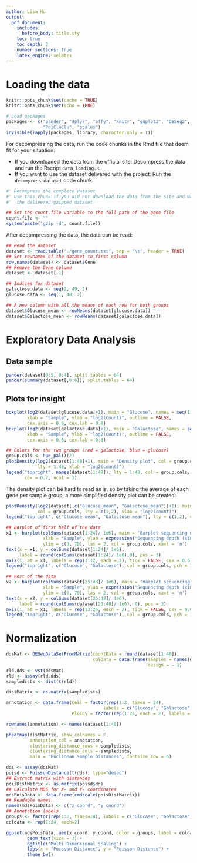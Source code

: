 ```yaml
---
author: Lisa Hu
output:
  pdf_document:
    includes:
      before_body: title.sty
    toc: true
    toc_depth: 2
    number_sections: true
    latex_engine: xelatex
---
```

\newpage
# Loading the data
```r
knitr::opts_chunk$set(cache = TRUE)
knitr::opts_chunk$set(echo = TRUE)

# Load packages
packages <- c("pander", "dplyr", "affy", "knitr", "ggplot2", "DESeq2", "pheatmap",
              "PoiClaClu", "scales")
invisible(lapply(packages, library, character.only = T))
```

For decompressing the data, run the code chunks in the Rmd file that deem fit for your situation:

* If you downloaded the data from the official site: Decompress the data and run the Rscript `data_loading.R`.
* If you want to use the dataset delivered with the project: Run the `decompress-dataset` code chunk.


```r
#' Decompress the complete dataset
#' Use this chunk if you did not download the data from the site and want to use
#'  the delivered gzipped dataset

## Set the count.file variable to the full path of the gene file
count.file <- ""
system(paste("gzip -d", count.file))
```

After decompressing the data, the data can be read:
```r
## Read the dataset
dataset <- read.table("./gene_count.txt", sep = "\t", header = TRUE)
## Set rownames of the dataset to first column
row.names(dataset) <- dataset$Gene
## Remove the Gene column
dataset <- dataset[-1]

## Indices for dataset
galactose.data <- seq(2, 49, 2)
glucose.data <- seq(1, 48, 2)

## A new column with all the means of each row for both groups
dataset$Glucose_mean <- rowMeans(dataset[glucose.data])
dataset$Galactose_mean <- rowMeans(dataset[galactose.data])
```

\newpage
# Exploratory Data Analysis
## Data sample
```r
pander(dataset[0:5, 0:4], split.tables = 64)
pander(summary(dataset[,0:6]), split.tables = 64)
```

## Plots for insight
```r
boxplot(log2(dataset[glucose.data]+1), main = "Glucose", names = seq(1, 24),
        xlab = "Sample", ylab = "log2(Count)", outline = FALSE,
        cex.axis = 0.6, cex.lab = 0.8)
boxplot(log2(dataset[galactose.data]+1), main = "Galactose", names = seq(1, 24),
        xlab = "Sample", ylab = "log2(Count)", outline = FALSE,
        cex.axis = 0.6, cex.lab = 0.8)
```


```r
## Colors for the two groups (red = galactose, blue = glucose)
group.cols <- hue_pal()(2)
plotDensity(log2(dataset[1:48]+1), main = "Density plot", col = group.cols,
            lty = 1:48, xlab = "log2(count)")
legend("topright", names(dataset[1:48]), lty = 1:48, col = group.cols,
       cex = 0.7, ncol = 3)
```

The density plot can be hard to read as is, so by taking the average of each gene per sample group, a more simplified density plot can be created:
```r
plotDensity(log2(dataset[,c("Glucose_mean", "Galactose_mean")]+1), main = "Density plot",
            col = group.cols, lty = c(1,2), xlab = "log2(count)")
legend("topright", c("Glucose mean", "Galactose mean"), lty = c(1,2), col = group.cols)
```


```r
## Barplot of first half of the data
x1 <- barplot(colSums(dataset[1:24]/ 1e6), main = "Barplot sequencing depth",
              xlab = "Sample", ylab = expression("Sequencing depth (x10"^6*")"),
              ylim = c(0, 70), las = 2, col = group.cols, xaxt = 'n')
text(x = x1, y = colSums(dataset[1:24]/ 1e6),
     label = round(colSums(dataset[1:24]/ 1e6),0), pos = 3)
axis(1, at = x1, labels = rep(1:12, each = 2), tick = FALSE, cex = 0.6)
legend("topright", c("Glucose", "Galactose"), col = group.cols, pch = 19)

## Rest of the data
x2 <- barplot(colSums(dataset[25:48]/ 1e6), main = "Barplot sequencing depth",
              xlab = "Sample", ylab = expression("Sequencing depth (x10"^6*")"),
              ylim = c(0, 70), las = 2, col = group.cols, xaxt = 'n')
text(x = x2, y = colSums(dataset[25:48]/ 1e6),
     label = round(colSums(dataset[25:48]/ 1e6), 0), pos = 3)
axis(1, at = x1, labels = rep(13:24, each = 2), tick = FALSE, cex = 0.6)
legend("topright", c("Glucose", "Galactose"), col = group.cols, pch = 19)
```

\newpage
# Normalization
```r
ddsMat <- DESeqDataSetFromMatrix(countData = round(dataset[1:48]),
                                 colData = data.frame(samples = names(dataset[1:48])),
                                                      design = ~ 1)
rld.dds <- vst(ddsMat)
rld <- assay(rld.dds)
sampledists <- dist(t(rld))
```

```r
distMatrix <- as.matrix(sampledists)

annotation <- data.frame(Cell = factor(rep(1:2, times = 24),
                                     labels = c("Glucose", "Galactose")),
                         Ploidy = factor(rep(1:24, each = 2), labels = as.character(1:24)))

rownames(annotation) <- names(dataset[1:48])

pheatmap(distMatrix, show_colnames = F,
         annotation_col = annotation,
         clustering_distance_rows = sampledists,
         clustering_distance_cols = sampledists,
         main = "Euclidean Sample Distances", fontsize_row = 6)
```


```r
dds <- assay(ddsMat)
poisd <- PoissonDistance(t(dds), type="deseq")
## Extract matrix with distances
poisDistMatrix <- as.matrix(poisd$dd)
## Calculate MDS for X- and Y- coordinates
mdsPoisData <- data.frame(cmdscale(poisDistMatrix))
## Readable names
names(mdsPoisData) <- c("x_coord", "y_coord")
## Annotation labels
groups <- factor(rep(1:2, times=24), labels = c("Glucose", "Galactose"))
coldata <- rep(1:24, each=2)

ggplot(mdsPoisData, aes(x_coord, y_coord, color = groups, label = coldata)) +
        geom_text(size = 3) +
        ggtitle("Multi Dimensional Scaling") +
        labs(x = "Poisson Distance", y = "Poisson Distance") +
        theme_bw()
```



